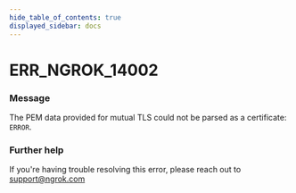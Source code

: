 ```yaml
---
hide_table_of_contents: true
displayed_sidebar: docs
---
```



# ERR_NGROK_14002

### Message
The PEM data provided for mutual TLS could not be parsed as a certificate: `ERROR`.

<ErrorDetails error='err_ngrok_14002' />


### Further help
If you're having trouble resolving this error, please reach out to [support@ngrok.com](mailto:support@ngrok.com?subject=Help%20with%20ERR_NGROK_14002)

